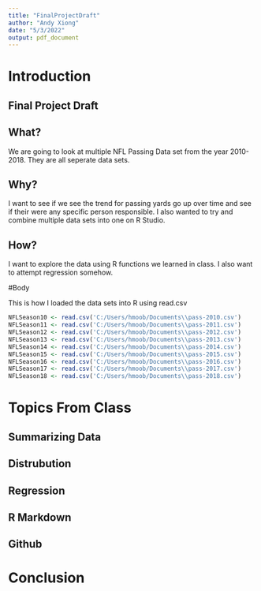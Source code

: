 ```yaml
---
title: "FinalProjectDraft"
author: "Andy Xiong"
date: "5/3/2022"
output: pdf_document
---
```


# Introduction

## Final Project Draft

## What?

We are going to look at multiple NFL Passing Data set from the year 2010-2018. They are all seperate data sets.

## Why?

I want to see if we see the trend for passing yards go up over time and see if their were any specific person responsible. I also wanted to try and combine multiple data sets into one on R Studio.

## How?

I want to explore the data using R functions we learned in class. I also want to attempt regression somehow. 

#Body

This is how I loaded the data sets into R using read.csv

```r
NFLSeason10 <- read.csv('C:/Users/hmoob/Documents\\pass-2010.csv')
NFLSeason11 <- read.csv('C:/Users/hmoob/Documents\\pass-2011.csv')
NFLSeason12 <- read.csv('C:/Users/hmoob/Documents\\pass-2012.csv')
NFLSeason13 <- read.csv('C:/Users/hmoob/Documents\\pass-2013.csv')
NFLSeason14 <- read.csv('C:/Users/hmoob/Documents\\pass-2014.csv')
NFLSeason15 <- read.csv('C:/Users/hmoob/Documents\\pass-2015.csv')
NFLSeason16 <- read.csv('C:/Users/hmoob/Documents\\pass-2016.csv')
NFLSeason17 <- read.csv('C:/Users/hmoob/Documents\\pass-2017.csv')
NFLSeason18 <- read.csv('C:/Users/hmoob/Documents\\pass-2018.csv')
```


# Topics From Class

## Summarizing Data

## Distrubution

## Regression

## R Markdown

## Github


# Conclusion